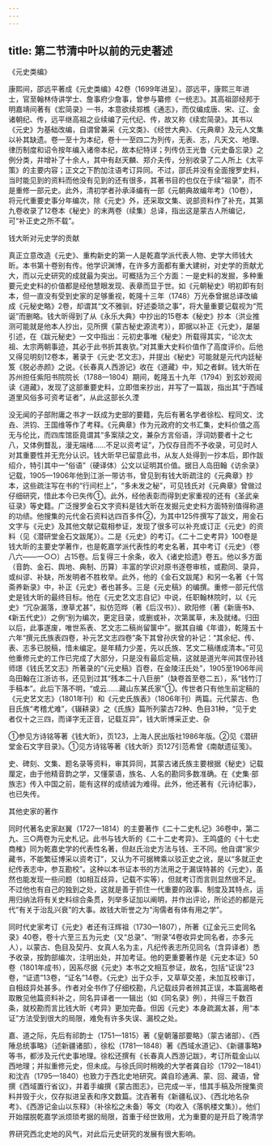 ```yaml
---
---
---
```

title: 第二节清中叶以前的元史著述
---



《元史类编》

康熙间，邵远平著成《元史类编》42卷（1699年进呈）。邵远平，康熙三年进士，官至翰林侍讲学士、詹事府少詹事，曾参与纂修《一统志》。其高祖邵经邦于明嘉靖间著有《宏简录》一书，本意欲续郑樵《通志》，而仅编成唐、宋、辽、金诸朝纪、传，远平继高祖之业续编了元代纪、传，故又称《续宏简录》。其书以《元史》为基础改编，自谓曾兼采《元文类》、《经世大典》、《元典章》及元人文集以补其缺遗。卷一至十为本纪，卷十一至四二为列传，无表、志，凡天文、地理、律历制度和诏令按年编入诸帝本纪，故本纪特详；列传仿王光鲁《元史备忘录》之例分类，并增补了十余人，其中有赵天麟、郑介夫传，分别收录了二人所上《太平策》的主要内容；正文之下酌加注语考订异同。不过，邵氏并没有全面搜罗史料，当时能见到的资料而他没有见到的还有很多，其著书目的也仅在于续“祖录”，而不是重修一部元史。此外，清初学者孙承泽编有一部《元朝典故编年考》（10卷），将元代重要史事分年编次，除《元史》外，还采取文集、说部资料作了补充，其第九卷收录了12卷本《秘史》的末两卷（续集）总译，指出这是蒙古人所编记，可“补正史之所不载”。

钱大昕对元史学的贡献

真正立意改造《元史》、重构新史的第一人是乾嘉学派代表人物、史学大师钱大昕。本书第十卷别有传。他学识渊博，在许多方面都有重大建树，对史学的贡献尤大，而以元史研究的成就最为突出。可概括为三个方面：一是史料的发掘，多种重要元史史料的价值都是经他慧眼发现、表章而显于世。如《元朝秘史》明初即有刻本，但一直没有受到史家的足够重视，乾隆十三年（1748）万光泰曾据总译改编成《元秘史略》2卷，却谓其“文不雅驯，好述委琐之事”，将大量重要记载视为“荒诞”而删略。钱大昕得到了从《永乐大典》中抄出的15卷本《秘史》抄本（洪业推测可能就是他本人抄出，见所撰《蒙古秘史源流考》），即据以补正《元史》，屡屡引述，在《跋元秘史》一文中指出：元初史事唯《秘史》所载得其实，“论次太祖、太宗两朝事迹，其必于此书折其衷欤。”对其重大史料价值作了高度评价。后他又得见明刻12卷本，著录于《元史·艺文志》，并提出《秘史》可能就是元代内廷秘笈《脱必赤颜》之说。《长春真人西游记》收在《道藏》中，知之者鲜。钱大昕在苏州担任紫阳书院院长（1788—1804）期间，乾隆五十九年（1794）到玄妙观阅读《道藏》，发现了这部重要史料，立即借来抄出，并写了一篇跋，指出其“于西域道里风俗多可资考证者”，从此这部长久湮

没无闻的子部附庸之书才一跃成为史部的要籍，先后有著名学者徐松、程同文、沈垚、洪钧、王国维等作了考释。《元典章》作为元政府的文书汇集，史料价值之高无与伦比，而四库馆臣竟谓其“多案牍之文，兼杂方言俗语，浮词妨要者十之七八，又体例瞀乱，漫无端绪……不足以资考证”，乃仅存目而不予收录，可见时人对其重要性并无充分认识。钱大昕早已留意此书，从友人处得到一抄本后，即作跋绍介，特引其中一“俗语”（硬译体）公文以证明其价值。据日人岛田翰《访余录》记载，1905—1906年他到江浙一带访书，曾见到有钱大昕疏注的《元典章》抄本，这些疏注写在书的“行间栏上”，“多未发之秘”，可见钱氏对《元典章》曾做过仔细研究，惜此本今已失传①。此外，经他表彰而得到史家重视的还有《圣武亲征录》等史籍。广泛搜罗金石文字资料是钱大昕在发掘元史史料方面特别值得称道的功绩。他搜集的元代金石资料达四百多件②，为其中125件撰写了跋文，用金石文字与《元史》及其他文献记载相参证，发现了很多可以补充或订正《元史》的资料（见《潜研堂金石文跋尾》）。二是《元史》的考订。《二十二史考异》100卷是钱大昕的主要史学著作，也是乾嘉学派代表性的考史名著，其中考订《元史》（卷八六——一○○）占15卷。后复得三十余条，收入《诸史拾遗》卷五。他以多方面（音韵、金石、舆地、典制、历算）丰富的学识对原书逐卷审核，或勘同、录异，或纠谬、补缺，所发明者不胜枚举。此外，他的《金石文跋尾》和另一名著《十驾斋养新录》中，补正《元史》者也甚多。三是《元史稿》的编撰。重修一部元代信史是钱大昕的最终目标。他在《元史艺文志自记》中说，任职翰林院时，以《元史》“冗杂漏落，潦草尤甚”，拟仿范晔（著《后汉书》）、欧阳修（著《新唐书》、《新五代史》）之例“别为编次，更定目录，或删或补，次第属草，未及就绪。归田以后，此事遂废，唯世系表、艺文志二稿尚留箧中”。据其自编《年谱》，乾隆五十六年“撰元氏族表四卷，补元艺文志四卷”条下其曾孙庆曾的补记：“其余纪、传、表、志多已脱稿，惜未编定。是年精力少差，先以氏族、艺文二稿缮成清本。”可见他重修元史的工作已完成了大部分，只是没有最后定稿，这就是道光年间其侄孙钱师璟《钱氏艺文志》所著录的“《元史稿》百卷，在金陵汪氏处”，1905至1906年间岛田翰在江浙访书，还见到过其“残本二十八巨册”（缺卷首至卷二五），系“钱竹汀手稿本”。此后下落不明，“或云……藏山东某氏家”①。传世者只有他生前定稿的《元史艺文志》（1801年刊）和《元史氏族表》（1806年刊）两篇。元代蒙古、色目氏族“考稽尤难”，《辍耕录》之《氏族》篇所列蒙古72种、色目31种，“见于史者仅十之三四，而译字无正音，记载互异”，钱大昕博采正史、杂

①参见方诗铭等著《钱大昕》，页123，上海人民出版社1986年版。②见《潜研堂金石文字目录》。①见方诗铭等著《钱大昕》页127引范希曾《南献遗征笺》。

史、碑刻、文集、题名录等资料，审其异同，其蒙古诸氏族主要根据《秘史》记载厘定，由于他精音韵之学，又懂蒙语，族名、人名的勘同多数准确。在《史集·部族志》传入中国之前，能有这样的成绩诚为难得。此外，他还著有《元诗纪事》，也已失传。

其他史家的著作

同时代著名史家赵翼（1727—1814）的主要著作《二十二史札记》36卷中，第二九、三○两卷为元史札记。此书与钱大昕的《二十二史考异》、王鸣盛的《十七史商榷》同为乾嘉史学的代表性名著，但赵氏治史方法与钱、王不同。他自谓“家少藏书，不能繁征博采以资考订”，又认为不可据稗乘以驳正史之讹，是以“多就正史纪传表志中，参互勘校”。这种以本书证本书的方法用之于漏误特甚的《元史》，虽然也能发现一些问题（如相互歧异，记载不实等），但就考订而言则显然很不足。不过他也有自己的独到之处，这就是善于抓住一代重要的政事、制度及其特点，运用归纳法将有关史料综合条贯，列举多证加以阐明，并作出评论，所论述的都是元代“有关于治乱兴衰”的大事。故钱大昕誉之为“洵儒者有体有用之学”。

同时代史家考订《元史》者还有汪辉祖（1730—1807），所著《辽金元三史同名录》40卷，卷十六至三五为元史（又“总录”、“附录”4卷收异史同名者，亦多元人），以蒙古、色目及契丹、女真人名为主，凡纪传表志所见同名（含异译者）悉予收录，按韵部编次，注明出处，并加考证。他的更重要著作是《元史本证》50卷（1801年成书），因系尽据《元史》本书之文相互参证，故名，包括“证误”23卷，“证遗”13卷，“证名”14卷。《元史》出于众手，又草草交差，未加互校审订，自相歧异处甚多。作者对全书作了仔细校勘，凡记载歧异者辨其正误，本篇漏略者取散见他篇资料补之，同名异译者一一辑出（如《同名录》例），共得三千数百条，就校勘而言比钱大昕《考异》更加完备。但因《元史》本身疏漏太甚，用“本证”方法受到很大的局限，难免有许多失误、漏校之处。

嘉、道之际，先后有祁韵士（1751—1815）著《皇朝藩部要略》（蒙古诸部）、《西陲总统事略》（述新疆诸部），徐松（1781—1848）著《西域水道记》、《新疆事略》等书，都涉及元代史事地理。徐松还撰有《长春真人西游记跋》，考订所载金山以西地理；并拟重修元史，但未成。与徐氏同时稍晚的大学者龚自珍（1792—1841）和沈壵（1795—1840）也致力于西北史地研究。龚自珍通满、蒙、回、藏语，曾撰《西域置行省议》，并着手编撰《蒙古图志》，已完成一半，惜其手稿及所搜集资料并毁于火，仅存拟进呈表和序文数篇。沈壵著有《新疆私议》、《西北地名杂考》、《西游记金山以东释》（补徐松之未备）等文（均收入《落帆楼文集》）。他们开始摆脱乾嘉学派烦琐考据的局限，首重于经世致用，尤为重要的是开启了晚清学

界研究西北史地的风气，对此后元史研究的发展有很大影响。